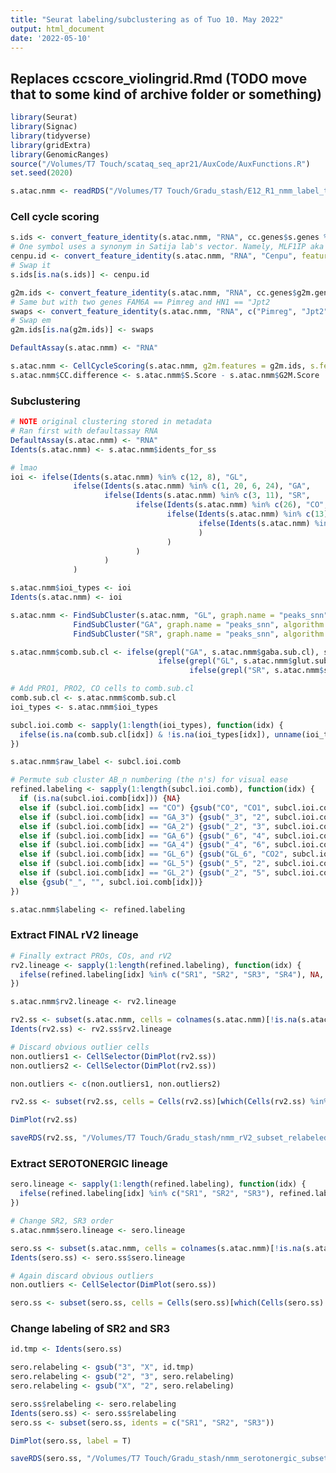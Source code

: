 ```yaml
---
title: "Seurat labeling/subclustering as of Tuo 10. May 2022"
output: html_document
date: '2022-05-10'
---
```


## Replaces ccscore_violingrid.Rmd (TODO move that to some kind of archive folder or something)

```r
library(Seurat)
library(Signac)
library(tidyverse)
library(gridExtra)
library(GenomicRanges)
source("/Volumes/T7 Touch/scataq_seq_apr21/AuxCode/AuxFunctions.R")
set.seed(2020)
```

```r
s.atac.nmm <- readRDS("/Volumes/T7 Touch/Gradu_stash/E12_R1_nmm_label_transfered_090522.Rds")
```

### Cell cycle scoring

```r
s.ids <- convert_feature_identity(s.atac.nmm, "RNA", cc.genes$s.genes %>% str_to_title(), "symbol")
# One symbol uses a synonym in Satija lab's vector. Namely, MLF1IP aka Cenpu...
cenpu.id <- convert_feature_identity(s.atac.nmm, "RNA", "Cenpu", feature.format = "symbol")
# Swap it
s.ids[is.na(s.ids)] <- cenpu.id
```

```r
g2m.ids <- convert_feature_identity(s.atac.nmm, "RNA", cc.genes$g2m.genes %>% str_to_title(), "symbol")
# Same but with two genes FAM6A == Pimreg and HN1 == "Jpt2
swaps <- convert_feature_identity(s.atac.nmm, "RNA", c("Pimreg", "Jpt2"), "symbol")
# Swap em
g2m.ids[is.na(g2m.ids)] <- swaps
```

```r
DefaultAssay(s.atac.nmm) <- "RNA"

s.atac.nmm <- CellCycleScoring(s.atac.nmm, g2m.features = g2m.ids, s.features = s.ids)
s.atac.nmm$CC.difference <- s.atac.nmm$S.Score - s.atac.nmm$G2M.Score
```

### Subclustering

```r
# NOTE original clustering stored in metadata
# Ran first with defaultassay RNA
DefaultAssay(s.atac.nmm) <- "RNA"
Idents(s.atac.nmm) <- s.atac.nmm$idents_for_ss

# lmao
ioi <- ifelse(Idents(s.atac.nmm) %in% c(12, 8), "GL",
              ifelse(Idents(s.atac.nmm) %in% c(1, 20, 6, 24), "GA",
                     ifelse(Idents(s.atac.nmm) %in% c(3, 11), "SR", 
                            ifelse(Idents(s.atac.nmm) %in% c(26), "CO",
                                   ifelse(Idents(s.atac.nmm) %in% c(13), "PRO1", 
                                          ifelse(Idents(s.atac.nmm) %in% c(19), "PRO2", NA)
                                          )
                                   )
                            )
                     )
              )

s.atac.nmm$ioi_types <- ioi
Idents(s.atac.nmm) <- ioi

s.atac.nmm <- FindSubCluster(s.atac.nmm, "GL", graph.name = "peaks_snn", algorithm = 4, subcluster.name = "glut.sub.cl") %>% 
              FindSubCluster("GA", graph.name = "peaks_snn", algorithm = 4, subcluster.name = "gaba.sub.cl") %>% 
              FindSubCluster("SR", graph.name = "peaks_snn", algorithm = 4, subcluster.name = "sero.sub.cl")

s.atac.nmm$comb.sub.cl <- ifelse(grepl("GA", s.atac.nmm$gaba.sub.cl), s.atac.nmm$gaba.sub.cl,
                                 ifelse(grepl("GL", s.atac.nmm$glut.sub.cl), s.atac.nmm$glut.sub.cl, 
                                        ifelse(grepl("SR", s.atac.nmm$sero.sub.cl), s.atac.nmm$sero.sub.cl, NA)))
```

```r
# Add PRO1, PRO2, CO cells to comb.sub.cl
comb.sub.cl <- s.atac.nmm$comb.sub.cl
ioi_types <- s.atac.nmm$ioi_types

subcl.ioi.comb <- sapply(1:length(ioi_types), function(idx) {
  ifelse(is.na(comb.sub.cl[idx]) & !is.na(ioi_types[idx]), unname(ioi_types[idx]), unname(comb.sub.cl[idx]))
})

s.atac.nmm$raw_label <- subcl.ioi.comb
```

```r
# Permute sub cluster AB_n numbering (the n's) for visual ease
refined.labeling <- sapply(1:length(subcl.ioi.comb), function(idx) {
  if (is.na(subcl.ioi.comb[idx])) {NA}
  else if (subcl.ioi.comb[idx] == "CO") {gsub("CO", "CO1", subcl.ioi.comb[idx])}
  else if (subcl.ioi.comb[idx] == "GA_3") {gsub("_3", "2", subcl.ioi.comb[idx])}
  else if (subcl.ioi.comb[idx] == "GA_2") {gsub("_2", "3", subcl.ioi.comb[idx])}
  else if (subcl.ioi.comb[idx] == "GA_6") {gsub("_6", "4", subcl.ioi.comb[idx])}
  else if (subcl.ioi.comb[idx] == "GA_4") {gsub("_4", "6", subcl.ioi.comb[idx])}
  else if (subcl.ioi.comb[idx] == "GL_6") {gsub("GL_6", "CO2", subcl.ioi.comb[idx])}
  else if (subcl.ioi.comb[idx] == "GL_5") {gsub("_5", "2", subcl.ioi.comb[idx])}
  else if (subcl.ioi.comb[idx] == "GL_2") {gsub("_2", "5", subcl.ioi.comb[idx])}
  else {gsub("_", "", subcl.ioi.comb[idx])}
})

s.atac.nmm$labeling <- refined.labeling
```

### Extract FINAL rV2 lineage

```r
# Finally extract PROs, COs, and rV2
rv2.lineage <- sapply(1:length(refined.labeling), function(idx) {
  ifelse(refined.labeling[idx] %in% c("SR1", "SR2", "SR3", "SR4"), NA, refined.labeling[idx])
})

s.atac.nmm$rv2.lineage <- rv2.lineage
```

```r
rv2.ss <- subset(s.atac.nmm, cells = colnames(s.atac.nmm)[!is.na(s.atac.nmm$rv2.lineage)])
Idents(rv2.ss) <- rv2.ss$rv2.lineage
```

```r
# Discard obvious outlier cells
non.outliers1 <- CellSelector(DimPlot(rv2.ss))
non.outliers2 <- CellSelector(DimPlot(rv2.ss))

non.outliers <- c(non.outliers1, non.outliers2)
```

```r
rv2.ss <- subset(rv2.ss, cells = Cells(rv2.ss)[which(Cells(rv2.ss) %in% non.outliers)])
```

```r
DimPlot(rv2.ss)
```

```r
saveRDS(rv2.ss, "/Volumes/T7 Touch/Gradu_stash/nmm_rV2_subset_relabeled_110522.Rds")
```

### Extract SEROTONERGIC lineage

```r
sero.lineage <- sapply(1:length(refined.labeling), function(idx) {
  ifelse(refined.labeling[idx] %in% c("SR1", "SR2", "SR3"), refined.labeling[idx], NA)
})

# Change SR2, SR3 order
s.atac.nmm$sero.lineage <- sero.lineage
```

```r
sero.ss <- subset(s.atac.nmm, cells = colnames(s.atac.nmm)[!is.na(s.atac.nmm$sero.lineage)])
Idents(sero.ss) <- sero.ss$sero.lineage
```

```r
# Again discard obvious outliers
non.outliers <- CellSelector(DimPlot(sero.ss))
```

```r
sero.ss <- subset(sero.ss, cells = Cells(sero.ss)[which(Cells(sero.ss) %in% non.outliers)])
```

### Change labeling of SR2 and SR3

```r
id.tmp <- Idents(sero.ss)

sero.relabeling <- gsub("3", "X", id.tmp)
sero.relabeling <- gsub("2", "3", sero.relabeling)
sero.relabeling <- gsub("X", "2", sero.relabeling)
```

```r
sero.ss$relabeling <- sero.relabeling
Idents(sero.ss) <- sero.ss$relabeling
sero.ss <- subset(sero.ss, idents = c("SR1", "SR2", "SR3"))
```

```r
DimPlot(sero.ss, label = T)
```


```r
saveRDS(sero.ss, "/Volumes/T7 Touch/Gradu_stash/nmm_serotonergic_subset_relabeled_050922.Rds")
```